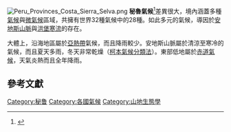 [[File:Peru_Provinces_Costa_Sierra_Selva.png|thumb]]
'''秘魯氣候'''<ref>{{Cite web |url=http://www.klimadiagramme.de/pics/st_per.html |title=Klimadiagramme weltweit（世界天氣圖） |accessdate=2014-02-16 |archive-date=2015-04-18 |archive-url=https://web.archive.org/web/20150418035401/http://www.klimadiagramme.de/pics/st_per.html |dead-url=no }}</ref>差異很大，境內涵蓋多種[[氣候|氣候]]與[[微氣候|微氣候]]區域，共擁有世界32種氣候中的28種。如此多元的氣候，導因於[[安地斯山脈|安地斯山脈]]與[[洪堡寒流|洪堡寒流]]的存在。

大體上，沿海地區屬於[[亞熱帶|亞熱帶]]氣候，而且降雨較少。安地斯山脈屬於清涼至寒冷的氣候，而且夏天多雨，冬天非常乾燥（[[柯本氣候分類法|柯本氣候分類法]]）。東部低地屬於[[赤道氣候|赤道氣候]]，天氣炎熱而且全年降雨。

==參考文獻==
{{reflist}}

[[Category:秘鲁|Category:秘鲁]]
[[Category:各國氣候|Category:各國氣候]]
[[Category:山地生態學|Category:山地生態學]]